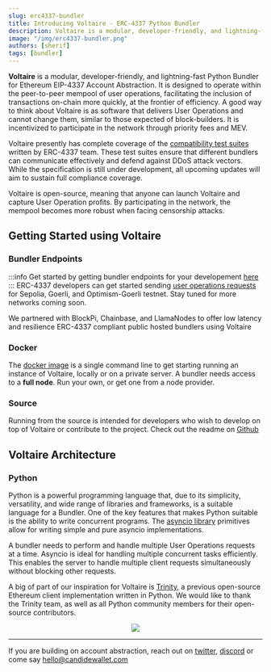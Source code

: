```yaml
---
slug: erc4337-bundler
title: Introducing Voltaire - ERC-4337 Python Bundler
description: Voltaire is a modular, developer-friendly, and lightning-fast Python Bundler for Ethereum EIP-4337 Account Abstraction
image: "/img/erc4337-bundler.png"
authors: [sherif]
tags: [bundler]
---
```

**Voltaire** is a modular, developer-friendly, and lightning-fast Python Bundler for Ethereum EIP-4337 Account Abstraction. It is designed to operate within the peer-to-peer mempool of user operations, facilitating the inclusion of transactions on-chain more quickly, at the frontier of efficiency. A good way to think about Voltaire is as software that delivers User Operations and cannot change them, similar to those expected of block-builders. It is incentivized to participate in the network through priority fees and MEV.

Voltaire presently has complete coverage of the [compatibility test suites](https://github.com/eth-infinitism/bundler-spec-tests) written by ERC-4337 team. These test suites ensure that different bundlers can communicate effectively and defend against DDoS attack vectors. While the specification is still under development, all upcoming updates will aim to sustain full compliance coverage.

Voltaire is open-source, meaning that anyone can launch Voltaire and capture User Operation profits. By participating in the network, the mempool becomes more robust when facing censorship attacks.

## Getting Started using Voltaire

### Bundler Endpoints
:::info
Get started by getting bundler endpoints for your developement [here](/wallet/bundler/rpc-methods)
:::
ERC-4337 developers can get started sending [user operations requests](/wallet/bundler/rpc-endpoints) for Sepolia, Goerli, and Optimism-Goerli testnet. Stay tuned for more networks coming soon. 

We partnered with BlockPi, Chainbase, and LlamaNodes to offer low latency and resilience ERC-4337 compliant public hosted bundlers using Voltaire

### Docker

The [docker image](/wallet/bundler/installation#docker) is a single command line to get starting running an instance of Voltaire, locally or on a private server. A bundler needs access to a **full node**. Run your own, or get one from a node provider.

### Source

Running from the source is intended for developers who wish to develop on top of Voltaire or contribute to the project. Check out the readme on [Github](https://github.com/candidelabs/voltaire)

## Voltaire Architecture

### Python 
Python is a powerful programming language that, due to its simplicity, versatility, and wide range of libraries and frameworks, is a suitable language for a Bundler. One of the key features that makes Python suitable is the ability to write concurrent programs. The [asyncio library](https://docs.python.org/3/library/asyncio.html) primitives allow for writing simple and pure asyncio implementations.

A bundler needs to perform and handle multiple User Operations requests at a time. Asyncio is ideal for handling multiple concurrent tasks efficiently. This enables the server to handle multiple client requests simultaneously without blocking other requests.

A big of part of our inspiration for Voltaire is [Trinity](https://trinity.ethereum.org/), a previous open-source Ethereum client implementation written in Python. We would like to thank the Trinity team, as well as all Python community members for their open-source contributors.

<p align="center">
  <img src="/img/erc4337-bundler.png" />
</p>

---
If you are building on account abstraction, reach out on [twitter](https://twitter.com/@candidelabs), [discord](https://discord.gg/NM5HakA9nC) or come say hello@candidewallet.com 